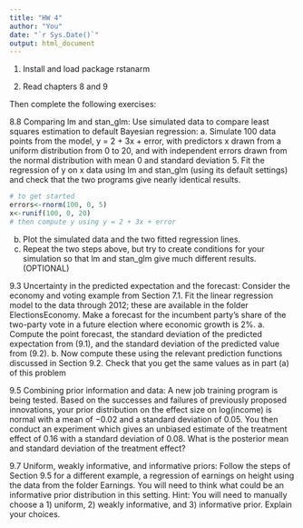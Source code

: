 ```yaml
---
title: "HW 4"
author: "You"
date: "`r Sys.Date()`"
output: html_document
---
```


1. Install and load package rstanarm

2. Read chapters 8 and 9

Then complete the following exercises:

8.8 Comparing lm and stan_glm: Use simulated data to compare least squares estimation to default Bayesian regression:
a. Simulate 100 data points from the model, y = 2 + 3x + error, with predictors x drawn from a uniform distribution from 0 to 20, and with independent errors drawn from the normal distribution with mean 0 and standard deviation 5. Fit the regression of y on x data using lm and stan_glm (using its default settings) and check that the two programs give nearly
identical results.

```r
# to get started
errors<-rnorm(100, 0, 5)
x<-runif(100, 0, 20)
# then compute y using y = 2 + 3x + error
```

b. Plot the simulated data and the two fitted regression lines.
c. Repeat the two steps above, but try to create conditions for your simulation so that lm and
stan_glm give much different results. (OPTIONAL)

9.3 Uncertainty in the predicted expectation and the forecast: Consider the economy and voting example from Section 7.1. Fit the linear regression model to the data through 2012; these are available in the folder ElectionsEconomy. Make a forecast for the incumbent party’s share of the two-party vote in a future election where economic growth is 2%.
a. Compute the point forecast, the standard deviation of the predicted expectation from (9.1), and the standard deviation of the predicted value from (9.2).
b. Now compute these using the relevant prediction functions discussed in Section 9.2. Check that you get the same values as in part (a) of this problem

9.5 Combining prior information and data: A new job training program is being tested. Based on the successes and failures of previously proposed innovations, your prior distribution on the effect size on log(income) is normal with a mean of −0.02 and a standard deviation of 0.05. You then conduct an experiment which gives an unbiased estimate of the treatment effect of 0.16 with a standard deviation of 0.08. What is the posterior mean and standard deviation of the treatment effect?

9.7 Uniform, weakly informative, and informative priors: Follow the steps of Section 9.5 for a different example, a regression of earnings on height using the data from the folder Earnings. You will need to think what could be an informative prior distribution in this setting. Hint: You will need to manually choose a 1) uniform, 2) weakly informative, and 3) informative prior. Explain your choices. 